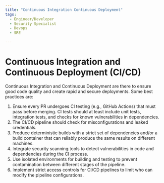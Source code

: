 ```yaml
---
title: "Continuous Integration Continuous Deployment"
tags:
  - Engineer/Developer
  - Security Specialist
  - Devops
  - SRE

---
```



<TagProvider>
<TagFilter />

# Continuous Integration and Continuous Deployment (CI/CD)

<TagList tags={frontmatter.tags} />
<AttributionList contributors={frontmatter.contributors} />

Continuous Integration and Continuous Deployment are there to ensure good code quality and create rapid and secure deployments. Some best practices are:

1. Ensure every PR undergoes CI testing (e.g., GitHub Actions) that must pass before merging. CI tests should at least include unit tests, integration tests, and checks for known vulnerabilities in dependencies.
2. The CI/CD pipeline should check for misconfigurations and leaked credentials.
3. Produce deterministic builds with a strict set of dependencies and/or a build container that can reliably produce the same results on different machines.
4. Integrate security scanning tools to detect vulnerabilities in code and dependencies during the CI process.
5. Use isolated environments for building and testing to prevent contamination between different stages of the pipeline.
6. Implement strict access controls for CI/CD pipelines to limit who can modify the pipeline configurations.

</TagProvider>